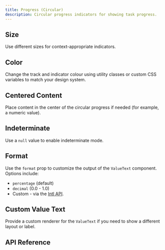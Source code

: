 ```yaml
---
title: Progress (Circular)
description: Circular progress indicators for showing task progress.
---
```

















<Framework id="react">
	<Preview framework="react" files={{ 'app.tsx': DefaultReactRaw }} client:visible>
		<DefaultReact client:visible />
	</Preview>
</Framework>
<Framework id="svelte">
	<Preview framework="svelte" files={{ 'app.svelte': DefaultSvelteRaw }} client:visible>
		<DefaultSvelte client:visible />
	</Preview>
</Framework>

## Size

Use different sizes for context-appropriate indicators.

<Framework id="react">
	<Preview framework="react" files={{ 'app.tsx': SizeReactRaw }} client:visible>
		<SizeReact client:visible />
	</Preview>
</Framework>
<Framework id="svelte">
	<Preview framework="svelte" files={{ 'app.svelte': SizeSvelteRaw }} client:visible>
		<SizeSvelte client:visible />
	</Preview>
</Framework>

## Color

Change the track and indicator colour using utility classes or custom CSS variables to match your design system.

<Framework id="react">
	<Preview framework="react" files={{ 'app.tsx': ColorReactRaw }} client:visible>
		<ColorReact client:visible />
	</Preview>
</Framework>
<Framework id="svelte">
	<Preview framework="svelte" files={{ 'app.svelte': ColorSvelteRaw }} client:visible>
		<ColorSvelte client:visible />
	</Preview>
</Framework>

## Centered Content

Place content in the center of the circular progress if needed (for example, a numeric value).

<Framework id="react">
	<Preview framework="react" files={{ 'app.tsx': CenteredContentReactRaw }} client:visible>
		<CenteredContentReact client:visible />
	</Preview>
</Framework>
<Framework id="svelte">
	<Preview framework="svelte" files={{ 'app.svelte': CenteredContentSvelteRaw }} client:visible>
		<CenteredContentSvelte client:visible />
	</Preview>
</Framework>

## Indeterminate

Use a `null` value to enable indeterminate mode.

<Framework id="react">
	<Preview framework="react" files={{ 'app.tsx': IndeterminateReactRaw }} client:visible>
		<IndeterminateReact client:visible />
	</Preview>
</Framework>
<Framework id="svelte">
	<Preview framework="svelte" files={{ 'app.svelte': IndeterminateSvelteRaw }} client:visible>
		<IndeterminateSvelte client:visible />
	</Preview>
</Framework>

## Format

Use the `format` prop to customize the output of the `ValueText` component. Options include:

- `percentage` (default)
- `decimal` (0.0 - 1.0)
- Custom - via the [Intl API](https://developer.mozilla.org/en-US/docs/Web/JavaScript/Reference/Global_Objects/Intl).

<Framework id="react">
	<Preview framework="react" files={{ 'app.tsx': FormatReactRaw }} client:visible>
		<FormatReact client:visible />
	</Preview>
</Framework>
<Framework id="svelte">
	<Preview framework="svelte" files={{ 'app.svelte': FormatSvelteRaw }} client:visible>
		<FormatSvelte client:visible />
	</Preview>
</Framework>

## Custom Value Text

Provide a custom renderer for the `ValueText` if you need to show a different layout or label.

<Framework id="react">
	<Preview framework="react" files={{ 'app.tsx': CustomValueTextReactRaw }} client:visible>
		<CustomValueTextReact client:visible />
	</Preview>
</Framework>
<Framework id="svelte">
	<Preview framework="svelte" files={{ 'app.svelte': CustomValueTextSvelteRaw }} client:visible>
		<CustomValueTextSvelte client:visible />
	</Preview>
</Framework>

## API Reference

<ApiTable component="progress" />
